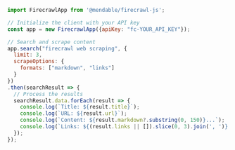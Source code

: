 ```js Node
import FirecrawlApp from '@mendable/firecrawl-js';

// Initialize the client with your API key
const app = new FirecrawlApp({apiKey: "fc-YOUR_API_KEY"});

// Search and scrape content
app.search("firecrawl web scraping", {
  limit: 3,
  scrapeOptions: {
    formats: ["markdown", "links"]
  }
})
.then(searchResult => {
  // Process the results
  searchResult.data.forEach(result => {
    console.log(`Title: ${result.title}`);
    console.log(`URL: ${result.url}`);
    console.log(`Content: ${result.markdown?.substring(0, 150)}...`);
    console.log(`Links: ${(result.links || []).slice(0, 3).join(', ')}...`);
  });
}); 
```